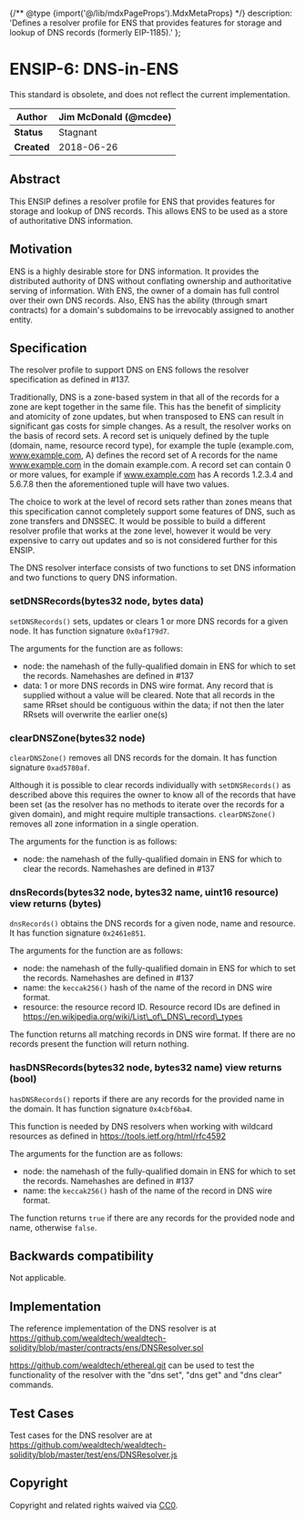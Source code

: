 {/** @type {import('@/lib/mdxPageProps').MdxMetaProps} */}
    description: 'Defines a resolver profile for ENS that provides features for storage and lookup of DNS records (formerly EIP-1185).'
};

# ENSIP-6: DNS-in-ENS

<Note>
This standard is obsolete, and does not reflect the current implementation.
</Note>

| **Author**  | Jim McDonald (@mcdee) |
| ----------- | --------------------- |
| **Status**  | Stagnant              |
| **Created** | 2018-06-26            |

## Abstract

This ENSIP defines a resolver profile for ENS that provides features for storage and lookup of DNS records. This allows ENS to be used as a store of authoritative DNS information.

## Motivation

ENS is a highly desirable store for DNS information. It provides the distributed authority of DNS without conflating ownership and authoritative serving of information. With ENS, the owner of a domain has full control over their own DNS records. Also, ENS has the ability (through smart contracts) for a domain's subdomains to be irrevocably assigned to another entity.

## Specification

The resolver profile to support DNS on ENS follows the resolver specification as defined in #137.

Traditionally, DNS is a zone-based system in that all of the records for a zone are kept together in the same file. This has the benefit of simplicity and atomicity of zone updates, but when transposed to ENS can result in significant gas costs for simple changes. As a result, the resolver works on the basis of record sets. A record set is uniquely defined by the tuple (domain, name, resource record type), for example the tuple (example.com, www.example.com, A) defines the record set of A records for the name www.example.com in the domain example.com. A record set can contain 0 or more values, for example if www.example.com has A records 1.2.3.4 and 5.6.7.8 then the aforementioned tuple will have two values.

The choice to work at the level of record sets rather than zones means that this specification cannot completely support some features of DNS, such as zone transfers and DNSSEC. It would be possible to build a different resolver profile that works at the zone level, however it would be very expensive to carry out updates and so is not considered further for this ENSIP.

The DNS resolver interface consists of two functions to set DNS information and two functions to query DNS information.

### setDNSRecords(bytes32 node, bytes data)

`setDNSRecords()` sets, updates or clears 1 or more DNS records for a given node. It has function signature `0x0af179d7`.

The arguments for the function are as follows:

-   node: the namehash of the fully-qualified domain in ENS for which to set the records. Namehashes are defined in #137
-   data: 1 or more DNS records in DNS wire format. Any record that is supplied without a value will be cleared. Note that all records in the same RRset should be contiguous within the data; if not then the later RRsets will overwrite the earlier one(s)

### clearDNSZone(bytes32 node)

`clearDNSZone()` removes all DNS records for the domain. It has function signature `0xad5780af`.

Although it is possible to clear records individually with `setDNSRecords()` as described above this requires the owner to know all of the records that have been set (as the resolver has no methods to iterate over the records for a given domain), and might require multiple transactions. `clearDNSZone()` removes all zone information in a single operation.

The arguments for the function is as follows:

-   node: the namehash of the fully-qualified domain in ENS for which to clear the records. Namehashes are defined in #137

### dnsRecords(bytes32 node, bytes32 name, uint16 resource) view returns (bytes)

`dnsRecords()` obtains the DNS records for a given node, name and resource. It has function signature `0x2461e851`.

The arguments for the function are as follows:

-   node: the namehash of the fully-qualified domain in ENS for which to set the records. Namehashes are defined in #137
-   name: the `keccak256()` hash of the name of the record in DNS wire format.
-   resource: the resource record ID. Resource record IDs are defined in https://en.wikipedia.org/wiki/List\_of\_DNS\_record\_types

The function returns all matching records in DNS wire format. If there are no records present the function will return nothing.

### hasDNSRecords(bytes32 node, bytes32 name) view returns (bool)

`hasDNSRecords()` reports if there are any records for the provided name in the domain. It has function signature `0x4cbf6ba4`.

This function is needed by DNS resolvers when working with wildcard resources as defined in https://tools.ietf.org/html/rfc4592

The arguments for the function are as follows:

-   node: the namehash of the fully-qualified domain in ENS for which to set the records. Namehashes are defined in #137
-   name: the `keccak256()` hash of the name of the record in DNS wire format.

The function returns `true` if there are any records for the provided node and name, otherwise `false`.

## Backwards compatibility

Not applicable.

## Implementation

The reference implementation of the DNS resolver is at https://github.com/wealdtech/wealdtech-solidity/blob/master/contracts/ens/DNSResolver.sol

https://github.com/wealdtech/ethereal.git can be used to test the functionality of the resolver with the "dns set", "dns get" and "dns clear" commands.

## Test Cases

Test cases for the DNS resolver are at https://github.com/wealdtech/wealdtech-solidity/blob/master/test/ens/DNSResolver.js

## Copyright

Copyright and related rights waived via [CC0](https://creativecommons.org/publicdomain/zero/1.0/).
